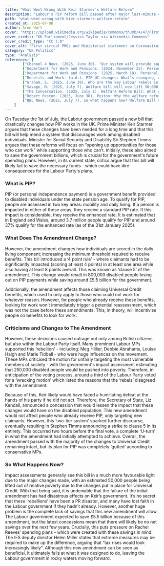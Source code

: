 ```yaml
---
title: "What Went Wrong With Keir Starmer's Welfare Reform"
description: "Labour's PIP reform bill passed after major last-minute changes, sparking party rebellion and raising concerns over lost savings."
path: "what-went-wrong-with-kier-starmers-welfare-reform"
created_at: 2025-07-08
author: Aron Hurt
cover: "https://upload.wikimedia.org/wikipedia/commons/thumb/4/47/First_virtual_PMQs_and_Ministerial_statement_on_Coronavirus_22.04.2020_02.jpg/640px-First_virtual_PMQs_and_Ministerial_statement_on_Coronavirus_22.04.2020_02.jpg"
cover_credit: "UK Parliament/Jessica Taylor via Wikimedia Commons"
cover_credit_type: "CC 3.0"
cover_alt: "First virtual PMQs and Ministerial statement on Coronavirus 22/04/2020"
category: "UK Politics"
type: "Analysis"
references: [
        ["Channel 4 News. (2025, June 30). ‘Our system will provide support for those who aren’t able to work,’ says Labour MP on welfare reform [Video]. Channel 4.", "https://www.channel4.com/news/our-system-will-provide-support-for-those-who-arent-able-to-work-says-labour-mp-on-welfare-reform"],
        ["Department for Work and Pensions. (2024, November 25). Personal Independence Payment (PIP) handbook. GOV.UK. Retrieved 8 July 2025.", "https://www.gov.uk/government/publications/personal-independence-payment-fact-sheets/pip-handbook"],
        ["Department for Work and Pensions. (2025, March 18). Personal Independence Payment statistics to January 2025. GOV.UK.", "https://www.gov.uk/government/statistics/personal-independence-payment-statistics-to-january-2025/personal-independence-payment-official-statistics-to-january-2025"],
        ["Benefits and Work. (n.d.). PIP‑UC changes: What’s changing, and when. Benefits and Work.", "https://www.benefitsandwork.co.uk/personal-independence-payment-pip/pip-uc-changes/whats-changing-when"],
        ["Graham, S. (2025, June 30). Who are the key Labour rebels in the revolt against Starmer’s welfare bill? The Guardian.", "https://www.theguardian.com/politics/2025/jun/30/who-are-the-key-labour-rebels-in-the-revolt-against-starmers-welfare-bill"],
        ["Savage, M. (2025, July 7). Welfare bill will now lift 50,000 out of poverty after changes, assessment finds. The Guardian.", "https://www.theguardian.com/society/2025/jul/07/welfare-bill-will-now-lift-50000-out-of-poverty-after-changes-assessment-finds"],
        ["The Conversation. (2025, July 1). Welfare Reform Bill: What changes did the government make to get it over the line? The Conversation.", "https://www.theconversation.com/welfare-reform-bill-what-changes-did-the-government-make-to-get-it-over-the-line-260121"],
        ["Robert Peston. (2025, June 30). Peston: Why the welfare reform row is about so much more than welfare. ITV News.", "https://youtu.be/jPPD5NOJIMo?t=80"],
        ["BBC News. (2025, July 7). So what happens now? Welfare Bill aftermath—what’s next? BBC.", "https://www.bbc.co.uk/news/articles/cj924xvzrr2o"]
    ]
---
```


On Tuesday the 1st of July, the Labour government passed a new bill that drastically changes how PIP works in the UK. Prime Minister Keir Starmer argues that these changes have been needed for a long time and that this bill will help mend a system that discourages work among disabled individuals. Minister for Social Security and Disability Sir Stephen Timms argues that these reforms will focus on “opening up opportunities for those who can work” <Pointer number="1" /> while supporting those who can’t. Initially, these also aimed to save the government billions, which is crucial for the government's future spending plans. However, in its current state, critics argue that this bill will likely fail to save the necessary funds - which could have dire consequences for the Labour Party's plans.

### What is PIP? 

PIP (or personal independence payment) is a government benefit provided to disabled individuals under the state pension age. <Pointer number="2" /> To qualify for PIP, people are assessed in two key areas: mobility and daily living. If a person is impacted in either of these areas, they receive a standard PIP rate. If this impact is considerable, they receive the enhanced rate. It is estimated that in England and Wales, around 3.7 million people qualify for PIP and around 37% qualify for the enhanced rate (as of the 31st January 2025). <Pointer number="3" />

### What Does The Amendment Change? 

However, the amendment changes how individuals are scored in the daily living component; increasing the minimum threshold required to receive benefits. This bill introduced a ‘4 point rule’ - where claimants had to be significantly impacted (scoring at least 4 points) in at least one area while also having at least 8 points overall. <Pointer number="4" /> This was known as ‘clause 5’ of the amendment. This change would result in 800,000 disabled people losing out on PIP payments while saving around £5.5 billion for the government. 

Additionally, the amendment affects those claiming Universal Credit benefits, which used to only apply to those who could not work for whatever reason. However, for people who already receive these benefits, looking for work won’t immediately trigger a potential reassessment, which was not the case before these amendments. This, in theory, will incentivise people on benefits to look for work.

### Criticisms and Changes to The Amendment 

However, these decisions caused outrage not only among British citizens but also within the Labour Party itself. Many prominent Labour MPs supported this ‘rebellion' - including: Meg Hillier, Debbie Abrahams, Louise Haigh and Marie Tidball - who were huge influences on the movement. <Pointer number="5" /> These MPs criticised the motion for unfairly targeting the most vulnerable members of society - with the government's impact assessment estimating that 250,000 disabled people would be pushed into poverty. <Pointer number="6" /> Therefore, in anticipation of the voting process, around a third of the Labour Party voted for a ‘wrecking motion’ which listed the reasons that the ‘rebels’ disagreed with the amendment. 

Because of this, Keir likely would have faced a humiliating defeat at the hands of his party if he did not act. Therefore, the Secretary of State, Liz Kendall, announced a concession that would lessen the impact that these changes would have on the disabled population. This new amendment would not affect people who already receive PIP, only targeting new claimants. <Pointer number="7" /> However, this ‘two-tier system’ sparked further discourse, eventually resulting in Stephen Timms announcing a strike to clause 5 in its entirety. <Pointer number="4" /> <Pointer number="7" /> This occurred two hours before the final vote, a complete ‘U-turn’ in what the amendment had initially attempted to achieve. Overall, the amendment passed with the majority of the changes to Universal Credit remaining intact, but its plan for PIP was completely ‘gutted’ according to conservative MPs. <Pointer number="8" />

### So What Happens Now? 

Impact assessments generally see this bill in a much more favourable light due to the major changes made, with an estimated 50,000 people being lifted out of relative poverty due to the changes put in place for Universal Credit. <Pointer number="6" /> With that being said, it is undeniable that the failure of the initial amendment has had disastrous effects on Keir’s government. It’s no secret that these ‘rebellions’ have been a PR disaster, and many have lost faith in the Labour government if they hadn’t already. However, another huge problem is the complete lack of savings that this new amendment will allow. The Labour government expected to save £5.5 billion because of this amendment, but the latest concessions mean that there will likely be no net savings over the next few years. <Pointer number="9" /> Crucially, this puts pressure on Rachel Reeves’ spending plans - which were created with these savings in mind. The IFS deputy director Helen Miller states that extreme measures may be required to make up the difference, arguing that “tax rises would look increasingly likely". <Pointer number="9" /> Although this new amendment can be seen as beneficial, it ultimately fails at what it was designed to do, leaving the Labour government in rocky waters moving forward.
